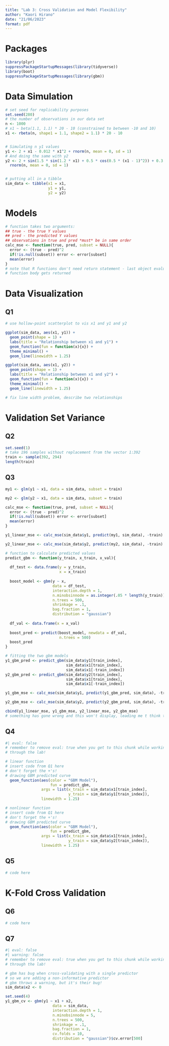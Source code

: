 ```yaml
---
title: "Lab 3: Cross Validation and Model Flexibility"
author: "Kaori Hirano"
date: "21/06/2023"
format: pdf
---
```


# Packages

```r
library(plyr)
suppressPackageStartupMessages(library(tidyverse))
library(boot)
suppressPackageStartupMessages(library(gbm))
```

# Data Simulation 

```r
# set seed for replicability purposes
set.seed(280)
# the number of observations in our data set
n <- 1000
# x1 ~ beta(1.1, 1.1) * 20 - 10 (constrained to between -10 and 10)
x1 <- rbeta(n, shape1 = 1.1, shape2 = 1.1) * 20 - 10 


# Simulating n y1 values
y1 <- 2 + x1 - 0.012 * x1^2 + rnorm(n, mean = 0, sd = 1)
# And doing the same with y2
y2 <- 2 + sin(1.5 * sin(1.2 * x1) + 0.5 * cos(0.5 * (x1 - 1)^2)) + 0.3 * x1 +
  rnorm(n, mean = 0, sd = 1)


# putting all in a tibble
sim_data <- tibble(x1 = x1,
                   y1 = y1,
                   y2 = y2)
```

# Models

```r
# function takes two arguments:
## true - the true Y values
## pred - the predicted Y values
## observations in true and pred *must* be in same order
calc_mse <- function(true, pred, subset = NULL){
  error <- (true - pred)^2
  if(!is.null(subset)) error <- error[subset]
  mean(error)
}
# note that R functions don't need return statement - last object evaluated in
# function body gets returned
```

# Data Visualization

## Q1 

```r
# use hollow-point scatterplot to vis x1 and y1 and y2

ggplot(sim_data, aes(x1, y1)) + 
  geom_point(shape = 1) + 
  labs(title = "Relationship between x1 and y1") + 
  geom_function(fun = function(x){x}) + 
  theme_minimal() +
  geom_line(linewidth = 1.25)

ggplot(sim_data, aes(x1, y2)) + 
  geom_point(shape = 1) + 
  labs(title = "Relationship between x1 and y2") + 
  geom_function(fun = function(x){x}) + 
  theme_minimal() +
  geom_line(linewidth = 1.25)

# fix line width problem, describe two relationships
```

# Validation Set Variance

## Q2 
```r
set.seed(1) 
# take 196 samples without replacement from the vector 1:392
train <- sample(392, 294)
length(train)
```

## Q3
```r
my1 <- glm(y1 ~ x1, data = sim_data, subset = train)

my2 <- glm(y2 ~ x1, data = sim_data, subset = train)

calc_mse <- function(true, pred, subset = NULL){
  error <- (true - pred)^2
  if(!is.null(subset)) error <- error[subset]
  mean(error)
}

y1_linear_mse <- calc_mse(sim_data$y1, predict(my1, sim_data), -train)

y2_linear_mse <- calc_mse(sim_data$y2, predict(my2, sim_data), -train)

```

```r

# function to calculate predicted values
predict_gbm <- function(y_train, x_train, x_val){
  
  df_test <- data.frame(y = y_train,
                        x = x_train)
  
  boost_model <- gbm(y ~ x,
                     data = df_test,
                     interaction.depth = 1,
                     n.minobsinnode = as.integer(.05 * length(y_train)),
                     n.trees = 500,
                     shrinkage = .1,
                     bag.fraction = 1,
                     distribution = "gaussian")
  
  df_val <- data.frame(x = x_val)
  
  boost_pred <- predict(boost_model, newdata = df_val,
                        n.trees = 500)
  boost_pred
}

# fitting the two gbm models
y1_gbm_pred <- predict_gbm(sim_data$y1[train_index],
                           sim_data$x1[train_index], 
                           sim_data$x1[-train_index])
y2_gbm_pred <- predict_gbm(sim_data$y2[train_index],
                           sim_data$x1[train_index],
                           sim_data$x1[-train_index])

y1_gbm_mse <- calc_mse(sim_data$y1, predict(y1_gbm_pred, sim_data), -train)

y2_gbm_mse <- calc_mse(sim_data$y2, predict(y2_gbm_pred, sim_data), -train)
```

```r
cbind(y1_linear_mse, y1_gbm_mse, y2_linear_mse, y2_gbm_mse)
# something has gone wrong and this won't display, leading me t think there's an error in the code prior
```
## Q4

```r
#| eval: false
# remember to remove eval: true when you get to this chunk while working
# through the lab!

# linear function
# insert code from Q1 here
# don't forget the +'s!
# drawing GBM predicted curve
  geom_function(aes(color = "GBM Model"), 
                    fun = predict_gbm, 
                args = list(x_train = sim_data$x1[train_index],
                            y_train = sim_data$y1[train_index]),
                linewidth = 1.25)

# nonlinear function
# insert code from Q1 here
# don't forget the +'s!
# drawing GBM predicted curve
  geom_function(aes(color = "GBM Model"), 
                    fun = predict_gbm, 
                args = list(x_train = sim_data$x1[train_index],
                            y_train = sim_data$y2[train_index]),
                linewidth = 1.25)
```

## Q5
```r
# code here
```

# K-Fold Cross Validation

## Q6
```r
# code here
```

## Q7

```r
#| eval: false
#| warning: false
# remember to remove eval: true when you get to this chunk while working
# through the lab!

# gbm has bug when cross-validating with a single predictor
# so we are adding a non-informative predictor
# gbm throws a warning, but it's their bug! 
sim_data$x2 <- 0

set.seed(4)
y1_gbm_cv <- gbm(y1 ~ x1 + x2,
                     data = sim_data,
                     interaction.depth = 1,
                     n.minobsinnode = 5,
                     n.trees = 500,
                     shrinkage = .1,
                     bag.fraction = 1,
                     cv.folds = 10,
                     distribution = "gaussian")$cv.error[500]
```



